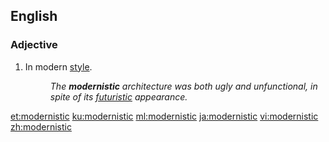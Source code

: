 ==English==
===Adjective===
{{en-adj}}

#In modern [[style]].
#:''The '''modernistic''' architecture was both ugly and unfunctional, in spite of its [[futuristic]] appearance.''

[[et:modernistic]]
[[ku:modernistic]]
[[ml:modernistic]]
[[ja:modernistic]]
[[vi:modernistic]]
[[zh:modernistic]]
